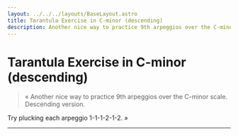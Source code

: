 ```yaml
---
layout: ../../../layouts/BaseLayout.astro
title: Tarantula Exercise in C-minor (descending)
description: Another nice way to practice 9th arpeggios over the C-minor scale.
---
```



# Tarantula Exercise in C-minor (descending)

<App client:load exercise={tarantula} />

> « Another nice way to practice 9th arpeggios over the C-minor scale.
Descending version.

Try plucking each arpeggio 1-1-1-2-1-2. »

<hr class="my-5"/>

<Manual />